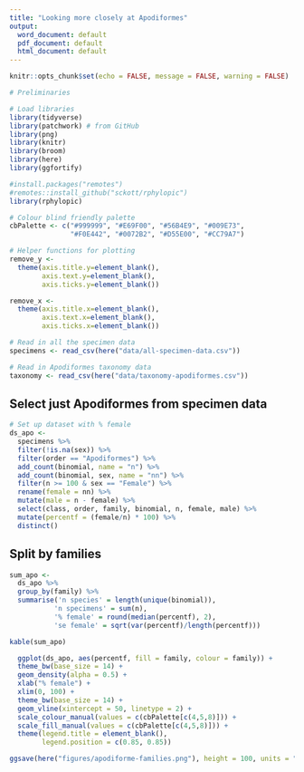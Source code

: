 ```yaml
---
title: "Looking more closely at Apodiformes"
output:
  word_document: default
  pdf_document: default
  html_document: default
---
```

  
  ```r
knitr::opts_chunk$set(echo = FALSE, message = FALSE, warning = FALSE)
```

```r
# Preliminaries

# Load libraries
library(tidyverse)
library(patchwork) # from GitHub
library(png)
library(knitr)
library(broom)
library(here)
library(ggfortify)

#install.packages("remotes")
#remotes::install_github("sckott/rphylopic")
library(rphylopic)

# Colour blind friendly palette
cbPalette <- c("#999999", "#E69F00", "#56B4E9", "#009E73", 
               "#F0E442", "#0072B2", "#D55E00", "#CC79A7")

# Helper functions for plotting
remove_y <- 
  theme(axis.title.y=element_blank(),
        axis.text.y=element_blank(),
        axis.ticks.y=element_blank())

remove_x <-   
  theme(axis.title.x=element_blank(),
        axis.text.x=element_blank(),
        axis.ticks.x=element_blank())
```

```r
# Read in all the specimen data
specimens <- read_csv(here("data/all-specimen-data.csv"))

# Read in Apodiformes taxonomy data 
taxonomy <- read_csv(here("data/taxonomy-apodiformes.csv"))
```

## Select just Apodiformes from specimen data

```r
# Set up dataset with % female
ds_apo <-
  specimens %>%
  filter(!is.na(sex)) %>%
  filter(order == "Apodiformes") %>%
  add_count(binomial, name = "n") %>%
  add_count(binomial, sex, name = "nn") %>%
  filter(n >= 100 & sex == "Female") %>%
  rename(female = nn) %>%
  mutate(male = n - female) %>%
  select(class, order, family, binomial, n, female, male) %>%
  mutate(percentf = (female/n) * 100) %>%
  distinct()
```

## Split by families
```r
sum_apo <-  
  ds_apo %>%
  group_by(family) %>%
  summarise('n species' = length(unique(binomial)),
           'n specimens' = sum(n),
           '% female' = round(median(percentf), 2),
           'se female' = sqrt(var(percentf)/length(percentf)))

kable(sum_apo)
```


```r
  ggplot(ds_apo, aes(percentf, fill = family, colour = family)) +
  theme_bw(base_size = 14) +
  geom_density(alpha = 0.5) +
  xlab("% female") +
  xlim(0, 100) +
  theme_bw(base_size = 14) +
  geom_vline(xintercept = 50, linetype = 2) +
  scale_colour_manual(values = c(cbPalette[c(4,5,8)])) +
  scale_fill_manual(values = c(cbPalette[c(4,5,8)])) +
  theme(legend.title = element_blank(),
        legend.position = c(0.85, 0.85))

ggsave(here("figures/apodiforme-families.png"), height = 100, units = "mm")

```